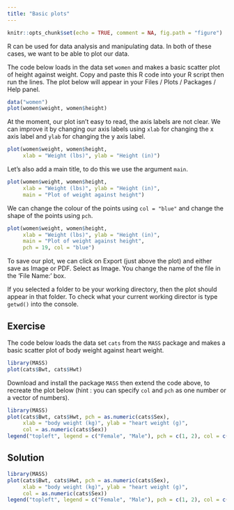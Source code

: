 ```yaml
---
title: "Basic plots"
---
```


```r
knitr::opts_chunk$set(echo = TRUE, comment = NA, fig.path = "figure")
```

R can be used for data analysis and manipulating data. In both of these cases, we want to be able to plot our data.

The code below loads in the data set `women` and makes a basic scatter plot of height against weight. Copy and paste this R code into your R script then run the lines. The plot below will appear in your Files / Plots / Packages / Help  panel. 

```r
data("women")
plot(women$weight, women$height)
```

At the moment, our plot isn't easy to read, the axis labels are not clear. We can improve it by changing our axis labels using `xlab` for changing the x axis label and `ylab` for changing the y axis label. 

```r
plot(women$weight, women$height,
     xlab = "Weight (lbs)", ylab = "Height (in)")
```

Let's also add a main title, to do this we use the argument `main`.
```r
plot(women$weight, women$height,
     xlab = "Weight (lbs)", ylab = "Height (in)",
     main = "Plot of weight against height")
```

We can change the colour of the points using `col = "blue"` and change the shape of the points using `pch`. 
```r
plot(women$weight, women$height,
     xlab = "Weight (lbs)", ylab = "Height (in)",
     main = "Plot of weight against height",
     pch = 19, col = "blue")
```


To save our plot, we can click on Export (just above the plot) and either save as Image or PDF. Select as Image. You change the name of the file in the 'File Name:' box.

If you selected a folder to be your working directory, then the plot should appear in that folder. To check what your current working director is type `getwd()` into the console. 

::: {.callout-note icon="false}

## Exercise
The code below loads the data set `cats` from the `MASS` package and makes a basic scatter plot of body weight against heart weight.

```r
library(MASS)
plot(cats$Bwt, cats$Hwt)
```

Download and install the package `MASS` then extend the code above, to recreate the plot below (hint : you can specify `col` and `pch` as one number or a vector of numbers).

```r
library(MASS)
plot(cats$Bwt, cats$Hwt, pch = as.numeric(cats$Sex),
     xlab = "body weight (kg)", ylab = "heart weight (g)",
     col = as.numeric(cats$Sex))
legend("topleft", legend = c("Female", "Male"), pch = c(1, 2), col = c(1, 2))
```


:::

::: {.callout-note collapse="true" icon="false}
## Solution

```r
library(MASS)
plot(cats$Bwt, cats$Hwt, pch = as.numeric(cats$Sex),
     xlab = "body weight (kg)", ylab = "heart weight (g)",
     col = as.numeric(cats$Sex))
legend("topleft", legend = c("Female", "Male"), pch = c(1, 2), col = c(1, 2))
```

:::

